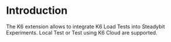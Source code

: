 # Introduction

The K6 extension allows to integrate K6 Load Tests into Steadybit Experiments. Local Test or Test using K6 Cloud are supported.
